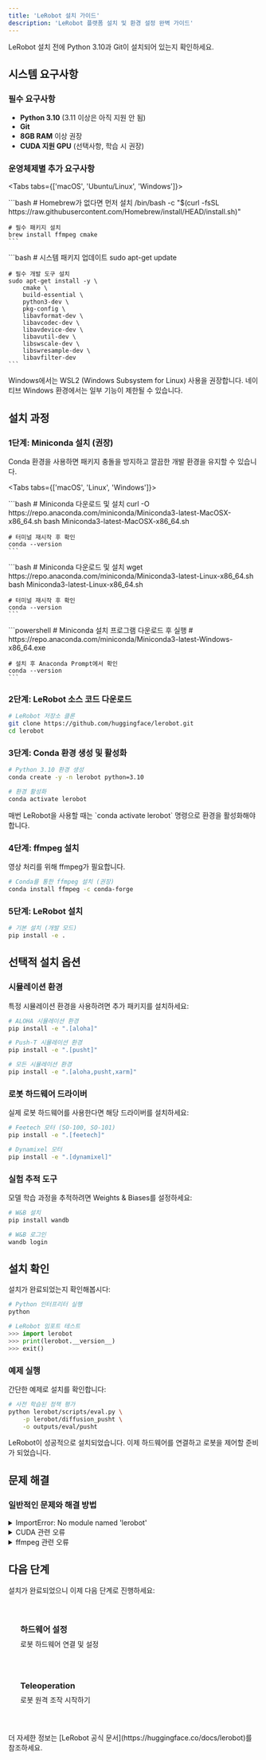 ```yaml
---
title: 'LeRobot 설치 가이드'
description: 'LeRobot 플랫폼 설치 및 환경 설정 완벽 가이드'
---
```



<Callout type="warning" title="시작하기 전에">
  LeRobot 설치 전에 Python 3.10과 Git이 설치되어 있는지 확인하세요.
</Callout>

## 시스템 요구사항

### 필수 요구사항
- **Python 3.10** (3.11 이상은 아직 지원 안 됨)
- **Git**
- **8GB RAM** 이상 권장
- **CUDA 지원 GPU** (선택사항, 학습 시 권장)

### 운영체제별 추가 요구사항

<Tabs tabs={['macOS', 'Ubuntu/Linux', 'Windows']}>
  <div class="tab-panel">
    ```bash
    # Homebrew가 없다면 먼저 설치
    /bin/bash -c "$(curl -fsSL https://raw.githubusercontent.com/Homebrew/install/HEAD/install.sh)"
    
    # 필수 패키지 설치
    brew install ffmpeg cmake
    ```
  </div>
  <div class="tab-panel">
    ```bash
    # 시스템 패키지 업데이트
    sudo apt-get update
    
    # 필수 개발 도구 설치
    sudo apt-get install -y \
        cmake \
        build-essential \
        python3-dev \
        pkg-config \
        libavformat-dev \
        libavcodec-dev \
        libavdevice-dev \
        libavutil-dev \
        libswscale-dev \
        libswresample-dev \
        libavfilter-dev
    ```
  </div>
  <div class="tab-panel">
    <Callout type="info">
      Windows에서는 WSL2 (Windows Subsystem for Linux) 사용을 권장합니다.
      네이티브 Windows 환경에서는 일부 기능이 제한될 수 있습니다.
    </Callout>
  </div>
</Tabs>

## 설치 과정

### 1단계: Miniconda 설치 (권장)

Conda 환경을 사용하면 패키지 충돌을 방지하고 깔끔한 개발 환경을 유지할 수 있습니다.

<Tabs tabs={['macOS', 'Linux', 'Windows']}>
  <div class="tab-panel">
    ```bash
    # Miniconda 다운로드 및 설치
    curl -O https://repo.anaconda.com/miniconda/Miniconda3-latest-MacOSX-x86_64.sh
    bash Miniconda3-latest-MacOSX-x86_64.sh
    
    # 터미널 재시작 후 확인
    conda --version
    ```
  </div>
  <div class="tab-panel">
    ```bash
    # Miniconda 다운로드 및 설치
    wget https://repo.anaconda.com/miniconda/Miniconda3-latest-Linux-x86_64.sh
    bash Miniconda3-latest-Linux-x86_64.sh
    
    # 터미널 재시작 후 확인
    conda --version
    ```
  </div>
  <div class="tab-panel">
    ```powershell
    # Miniconda 설치 프로그램 다운로드 후 실행
    # https://repo.anaconda.com/miniconda/Miniconda3-latest-Windows-x86_64.exe
    
    # 설치 후 Anaconda Prompt에서 확인
    conda --version
    ```
  </div>
</Tabs>

### 2단계: LeRobot 소스 코드 다운로드

```bash
# LeRobot 저장소 클론
git clone https://github.com/huggingface/lerobot.git
cd lerobot
```

### 3단계: Conda 환경 생성 및 활성화

```bash
# Python 3.10 환경 생성
conda create -y -n lerobot python=3.10

# 환경 활성화
conda activate lerobot
```

<Callout type="tip">
  매번 LeRobot을 사용할 때는 `conda activate lerobot` 명령으로 환경을 활성화해야 합니다.
</Callout>

### 4단계: ffmpeg 설치

영상 처리를 위해 ffmpeg가 필요합니다.

```bash
# Conda를 통한 ffmpeg 설치 (권장)
conda install ffmpeg -c conda-forge
```

### 5단계: LeRobot 설치

```bash
# 기본 설치 (개발 모드)
pip install -e .
```

## 선택적 설치 옵션

### 시뮬레이션 환경

특정 시뮬레이션 환경을 사용하려면 추가 패키지를 설치하세요:

```bash
# ALOHA 시뮬레이션 환경
pip install -e ".[aloha]"

# Push-T 시뮬레이션 환경
pip install -e ".[pusht]"

# 모든 시뮬레이션 환경
pip install -e ".[aloha,pusht,xarm]"
```

### 로봇 하드웨어 드라이버

실제 로봇 하드웨어를 사용한다면 해당 드라이버를 설치하세요:

```bash
# Feetech 모터 (SO-100, SO-101)
pip install -e ".[feetech]"

# Dynamixel 모터
pip install -e ".[dynamixel]"
```

### 실험 추적 도구

모델 학습 과정을 추적하려면 Weights & Biases를 설정하세요:

```bash
# W&B 설치
pip install wandb

# W&B 로그인
wandb login
```

## 설치 확인

설치가 완료되었는지 확인해봅시다:

```python
# Python 인터프리터 실행
python

# LeRobot 임포트 테스트
>>> import lerobot
>>> print(lerobot.__version__)
>>> exit()
```

### 예제 실행

간단한 예제로 설치를 확인합니다:

```bash
# 사전 학습된 정책 평가
python lerobot/scripts/eval.py \
    -p lerobot/diffusion_pusht \
    -o outputs/eval/pusht
```

<Callout type="success" title="설치 완료!">
  LeRobot이 성공적으로 설치되었습니다. 이제 하드웨어를 연결하고 로봇을 제어할 준비가 되었습니다.
</Callout>

## 문제 해결

### 일반적인 문제와 해결 방법

<details>
<summary>ImportError: No module named 'lerobot'</summary>

LeRobot이 제대로 설치되지 않았습니다. 다음을 확인하세요:
- `conda activate lerobot` 명령으로 환경을 활성화했는지 확인
- `pip install -e .` 명령을 lerobot 폴더 내에서 실행했는지 확인

</details>

<details>
<summary>CUDA 관련 오류</summary>

GPU를 사용하려면 CUDA와 PyTorch가 올바르게 설치되어야 합니다:
```bash
# CUDA 버전 확인
nvidia-smi

# PyTorch 재설치 (CUDA 11.8 예시)
pip install torch torchvision torchaudio --index-url https://download.pytorch.org/whl/cu118
```

</details>

<details>
<summary>ffmpeg 관련 오류</summary>

ffmpeg가 올바르게 설치되지 않았을 수 있습니다:
```bash
# ffmpeg 버전 확인
ffmpeg -version

# conda로 재설치
conda install -c conda-forge ffmpeg=7
```

</details>

## 다음 단계

설치가 완료되었으니 이제 다음 단계로 진행하세요:

<div style="display: grid; grid-template-columns: repeat(auto-fit, minmax(250px, 1fr)); gap: 1rem; margin: 2rem 0;">
  <a href="/community/docs/physical-ai/lerobot/hardware" style="padding: 1.5rem; background: var(--color-surface); border: 1px solid var(--color-border); border-radius: var(--radius-lg); text-decoration: none; transition: all var(--transition-base);">
    <h3 style="margin: 0 0 0.5rem 0; color: var(--color-accent);"><i class="fas fa-robot"></i> 하드웨어 설정</h3>
    <p style="margin: 0; color: var(--color-text-secondary); font-size: var(--text-sm);">로봇 하드웨어 연결 및 설정</p>
  </a>
  
  <a href="/community/docs/physical-ai/lerobot/software/teleoperation" style="padding: 1.5rem; background: var(--color-surface); border: 1px solid var(--color-border); border-radius: var(--radius-lg); text-decoration: none; transition: all var(--transition-base);">
    <h3 style="margin: 0 0 0.5rem 0; color: var(--color-accent);"><i class="fas fa-gamepad"></i> Teleoperation</h3>
    <p style="margin: 0; color: var(--color-text-secondary); font-size: var(--text-sm);">로봇 원격 조작 시작하기</p>
  </a>
</div>

<Callout type="info" title="추가 리소스">
  더 자세한 정보는 [LeRobot 공식 문서](https://huggingface.co/docs/lerobot)를 참조하세요.
</Callout>